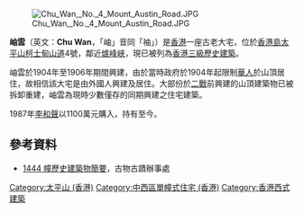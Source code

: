 [[File:Chu_Wan,_No._4_Mount_Austin_Road.JPG|thumb]]  

'''岫雲'''（英文：'''Chu Wan'''，「岫」音同「袖」）是[[香港|香港]]一座古老大宅，位於[[香港島|香港島]][[太平山_(香港)|太平山]][[柯士甸山道|柯士甸山道]]4號，鄰近[[爐峰峽|爐峰峽]]，現已被列為[[香港三級歷史建築|香港三級歷史建築]]。

岫雲於1904年至1906年期間興建，由於當時政府於1904年起限制[[華人|華人]]於山頂居住，故相信該大宅是由外國人興建及居住。大部份於[[二戰|二戰]]前興建的山頂建築物已被拆卸重建，岫雲為現時少數僅存的同期興建之住宅建築。

1987年[[李和聲|李和聲]]以1100萬元購入，持有至今。

==參考資料==
*[https://web.archive.org/web/20100215062200/http://www.lcsd.gov.hk/ce/Museum/Monument/form/AAB_brief_info_b5.pdf 1444 幢歷史建築物簡要]，古物古蹟辦事處

{{香港三級歷史建築}}

[[Category:太平山_(香港)|Category:太平山 (香港)]]
[[Category:中西區單幢式住宅_(香港)|Category:中西區單幢式住宅 (香港)]]
[[Category:香港西式建築|Category:香港西式建築]]
